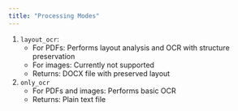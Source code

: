 ```yaml
---
title: "Processing Modes"
---
```

1. `layout_ocr`:
    -  For PDFs: Performs layout analysis and OCR with structure preservation
    -  For images: Currently not supported
    -  Returns: DOCX file with preserved layout
2. `only_ocr`
    -  For PDFs and images: Performs basic OCR
    -  Returns: Plain text file